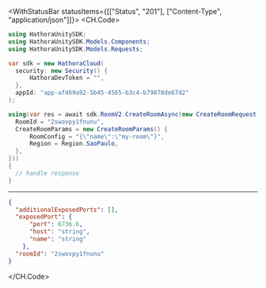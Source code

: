

<WithStatusBar statusItems={[["Status", "201"], ["Content-Type", "application/json"]]}>
  <CH.Code>
  ```csharp CreateRoom.cs
  using HathoraUnitySDK;
using HathoraUnitySDK.Models.Components;
using HathoraUnitySDK.Models.Requests;

var sdk = new HathoraCloud(
    security: new Security() {
        HathoraDevToken = "",
    },
    appId: "app-af469a92-5b45-4565-b3c4-b79878de67d2"
);

using(var res = await sdk.RoomV2.CreateRoomAsync(new CreateRoomRequest() {
    RoomId = "2swovpy1fnunu",
    CreateRoomParams = new CreateRoomParams() {
        RoomConfig = "{\"name\":\"my-room\"}",
        Region = Region.SaoPaulo,
    },
}))
{
    // handle response
}
  ```
  ---

  ```json Example Response
  {
    "additionalExposedPorts": [],
    "exposedPort": {
        "port": 6736.6,
        "host": "string",
        "name": "string"
      },
    "roomId": "2swovpy1fnunu"
  }
  ```
  </CH.Code>
</WithStatusBar>
